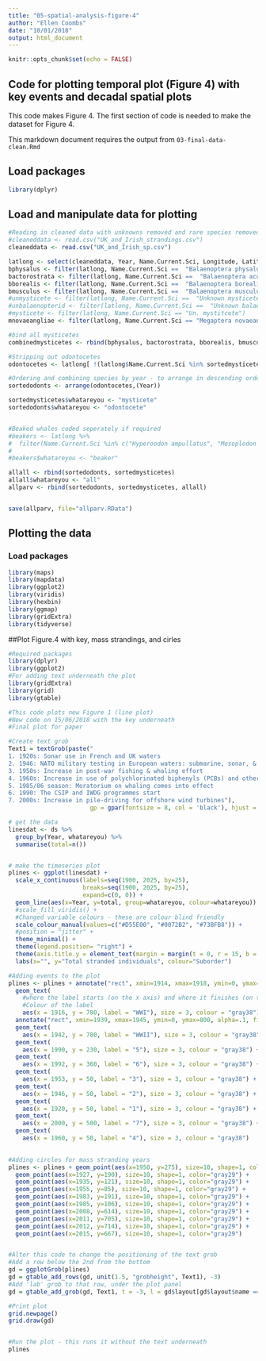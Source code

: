 ```yaml
---
title: "05-spatial-analysis-figure-4"
author: "Ellen Coombs"
date: "10/01/2018"
output: html_document
---
```


```r
knitr::opts_chunk$set(echo = FALSE)
```

## Code for plotting temporal plot (Figure 4) with key events and decadal spatial plots 
This code makes Figure 4. 
The first section of code is needed to make the dataset for Figure 4.

This markdown document requires the output from `03-final-data-clean.Rmd`

## Load packages
```r
library(dplyr)
```

## Load and manipulate data for plotting 
```r

#Reading in cleaned data with unknowns removed and rare species removed 
#cleaneddata <- read.csv("UK_and_Irish_strandings.csv")
cleaneddata <- read.csv("UK_and_Irish_sp.csv")

latlong <- select(cleaneddata, Year, Name.Current.Sci, Longitude, Latitude)
bphysalus <- filter(latlong, Name.Current.Sci ==  "Balaenoptera physalus")
bactorostrata <- filter(latlong, Name.Current.Sci ==  "Balaenoptera acutorostrata")
bborealis <- filter(latlong, Name.Current.Sci ==  "Balaenoptera borealis")
bmusculus <- filter(latlong, Name.Current.Sci ==  "Balaenoptera musculus")
#unmysticete <- filter(latlong, Name.Current.Sci ==  "Unknown mysticete")
#unbalaenopterid <- filter(latlong, Name.Current.Sci ==  "Unknown balaenoptera")
#mysticete <- filter(latlong, Name.Current.Sci == "Un. mystitcete")
mnovaeangliae <- filter(latlong, Name.Current.Sci == "Megaptera novaeangliae")

#bind all mysticetes
combinedmysticetes <- rbind(bphysalus, bactorostrata, bborealis, bmusculus, mnovaeangliae)

#Stripping out odontocetes 
odontocetes <- latlong[ !(latlong$Name.Current.Sci %in% sortedmysticetes$Name.Current.Sci), ]

#Ordering and combining species by year - to arrange in descending order put "desc" before the year 
sortedodonts <- arrange(odontocetes,(Year))

sortedmysticetes$whatareyou <- "mysticete"
sortedodonts$whatareyou <- "odontocete"


#Beaked whales coded seperately if required 
#beakers <- latlong %>% 
#  filter(Name.Current.Sci %in% c("Hyperoodon ampullatus", "Mesoplodon densirostris", "Mesoplodon europaeus", "Mesoplodon mirus"))
#
#beakers$whatareyou <- "beaker"

allall <- rbind(sortedodonts, sortedmysticetes)
allall$whatareyou <- "all"
allparv <- rbind(sortedodonts, sortedmysticetes, allall)


save(allparv, file="allparv.RData")

```


## Plotting the data 
### Load packages 
```r
library(maps)
library(mapdata)
library(ggplot2)
library(viridis)
library(hexbin)
library(ggmap)
library(gridExtra)
library(tidyverse)
```

##Plot Figure.4 with key, mass strandings, and cirles
```r

#Required packages 
library(dplyr)
library(ggplot2)
#For adding text underneath the plot 
library(gridExtra)
library(grid)
library(gtable)

#This code plots new Figure 1 (line plot)
#New code on 15/06/2018 with the key underneath 
#Final plot for paper 

#Create text grob 
Text1 = textGrob(paste("
1. 1920s: Sonar use in French and UK waters
2. 1946: NATO military testing in European waters: submarine, sonar, & torpedo testing increase
3. 1950s: Increase in post-war fishing & whaling effort
4. 1960s: Increase in use of polychlorinated biphenyls (PCBs) and other chemical pollutants 
5. 1985/86 season: Moratorium on whaling comes into effect 
6. 1990: The CSIP and IWDG programmes start
7. 2000s: Increase in pile-driving for offshore wind turbines"), 
                       gp = gpar(fontsize = 8, col = 'black'), hjust = 0)

# get the data
linesdat <- ds %>%
  group_by(Year, whatareyou) %>%
  summarise(total=n())


# make the timeseries plot
plines <- ggplot(linesdat) +
  scale_x_continuous(labels=seq(1900, 2025, by=25),
                     breaks=seq(1900, 2025, by=25),
                     expand=c(0, 0)) +
  geom_line(aes(x=Year, y=total, group=whatareyou, colour=whatareyou)) +
  #scale_fill_viridis() +
  #Changed variable colours - these are colour blind friendly 
  scale_colour_manual(values=c("#D55E00", "#0072B2", "#73BFB8")) +
  #position = "jitter" + 
  theme_minimal() +
  theme(legend.position= "right") +
  theme(axis.title.y = element_text(margin = margin(t = 0, r = 15, b = 0, l = 0))) +
  labs(x="", y="Total stranded individuals", colour="Suborder")

#Adding events to the plot 
plines <- plines + annotate("rect", xmin=1914, xmax=1918, ymin=0, ymax=800, alpha=.1, fill="gray22") +
  geom_text(
    #where the label starts (on the x axis) and where it finishes (on the y axis)
    #Colour of the label 
    aes(x = 1916, y = 780, label = "WWI"), size = 3, colour = "gray38") + 
  annotate("rect", xmin=1939, xmax=1945, ymin=0, ymax=800, alpha=.1, fill="gray22") +
  geom_text(
    aes(x = 1942, y = 780, label = "WWII"), size = 3, colour = "gray38") + 
  geom_text(
    aes(x = 1990, y = 230, label = "5"), size = 3, colour = "gray38") +
  geom_text(
    aes(x = 1992, y = 360, label = "6"), size = 3, colour = "gray38") +
  geom_text(
    aes(x = 1953, y = 50, label = "3"), size = 3, colour = "gray38") +
  geom_text(
    aes(x = 1946, y = 50, label = "2"), size = 3, colour = "gray38") +
  geom_text(
    aes(x = 1920, y = 50, label = "1"), size = 3, colour = "gray38") + 
  geom_text(
    aes(x = 2000, y = 500, label = "7"), size = 3, colour = "gray38") + 
  geom_text(
    aes(x = 1960, y = 50, label = "4"), size = 3, colour = "gray38")
  

#Adding circles for mass stranding years 
plines <- plines + geom_point(aes(x=1950, y=275), size=10, shape=1, color="black") + 
  geom_point(aes(x=1927, y=190), size=10, shape=1, color="gray29") +
  geom_point(aes(x=1935, y=121), size=10, shape=1, color="gray29") +
  geom_point(aes(x=1955, y=85), size=10, shape=1, color="gray29") +
  geom_point(aes(x=1983, y=191), size=10, shape=1, color="gray29") +
  geom_point(aes(x=1985, y=106), size=10, shape=1, color="gray29") +
  geom_point(aes(x=2008, y=614), size=10, shape=1, color="gray29") + 
  geom_point(aes(x=2011, y=705), size=10, shape=1, color="gray29") +
  geom_point(aes(x=2012, y=714), size=10, shape=1, color="gray29") +
  geom_point(aes(x=2015, y=667), size=10, shape=1, color="gray29")


#Alter this code to change the positioning of the text grob 
#Add a row below the 2nd from the bottom
gd = ggplotGrob(plines)
gd = gtable_add_rows(gd, unit(1.5, "grobheight", Text1), -3)
#Add 'lab' grob to that row, under the plot panel
gd = gtable_add_grob(gd, Text1, t = -3, l = gd$layout[gd$layout$name == "panel",]$l) 

#Print plot 
grid.newpage()
grid.draw(gd)


#Run the plot - this runs it without the text underneath 
plines

```
